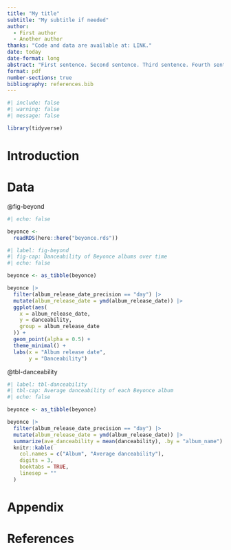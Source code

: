 ```yaml
---
title: "My title"
subtitle: "My subtitle if needed"
author: 
  - First author
  - Another author
thanks: "Code and data are available at: LINK."
date: today
date-format: long
abstract: "First sentence. Second sentence. Third sentence. Fourth sentence."
format: pdf
number-sections: true
bibliography: references.bib
---
```

```r
#| include: false
#| warning: false
#| message: false

library(tidyverse)
```


# Introduction


# Data

@fig-beyond

```r
#| echo: false

beyonce <- 
  readRDS(here::here("beyonce.rds"))
```

```r
#| label: fig-beyond
#| fig-cap: Danceability of Beyonce albums over time
#| echo: false

beyonce <- as_tibble(beyonce)

beyonce |>
  filter(album_release_date_precision == "day") |> 
  mutate(album_release_date = ymd(album_release_date)) |> 
  ggplot(aes(
    x = album_release_date,
    y = danceability,
    group = album_release_date
  )) +
  geom_point(alpha = 0.5) +
  theme_minimal() +
  labs(x = "Album release date",
       y = "Danceability")
```


@tbl-danceability

```r
#| label: tbl-danceability
#| tbl-cap: Average danceability of each Beyonce album
#| echo: false

beyonce <- as_tibble(beyonce)

beyonce |>
  filter(album_release_date_precision == "day") |> 
  mutate(album_release_date = ymd(album_release_date)) |>
  summarize(ave_danceability = mean(danceability), .by = "album_name") |> 
  knitr::kable(
    col.names = c("Album", "Average danceability"),
    digits = 3,
    booktabs = TRUE,
    linesep = ""
  )
```



\newpage

\appendix

# Appendix {-}




\newpage


# References